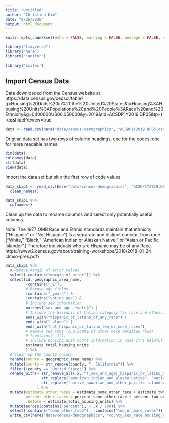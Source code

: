 ```yaml
---
title: "Untitled"
author: "Christina Kim"
date: "9/26/2020"
output: html_document
---
```


```r
knitr::opts_chunk$set(echo = FALSE, warning = FALSE, message = FALSE, cache.lazy = FALSE)

library("tidyverse")
library('here')
library('janitor')

library('scales')
```

## Import Census Data

Data downloaded from the Census website at https://data.census.gov/cedsci/table?q=Housing%20Units%20in%20the%20United%20States&t=Housing%3AHousing%20Units%3APopulations%20and%20People%3ARace%20and%20Ethnicity&g=0400000US06.050000&y=2019&tid=ACSDP1Y2019.DP05&tp=true&hidePreview=true

```r
data <- read.csv(here("data/census-demographics", "ACSDP1Y2019.DP05_data_with_overlays_2020-09-26T140825.csv"), header = TRUE)
```

Original data set has two rows of column headings, one for the codes, one for more readable names.

```r
dim(data)
colnames(data)
str(data)
View(data)
```

Import the data set but skip the first row of code values.

```r
data_skip1 <- read_csv(here("data/census-demographics", "ACSDP1Y2019.DP05_data_with_overlays_2020-09-26T140825.csv"), skip = 1) %>% 
  clean_names()

data_skip1 %>% 
  colnames()
```

Clean up the data to rename columns and select only potentially useful columns.

Note: The 1977 OMB Race and Ethnic standards maintain that ethnicity (“Hispanic” or “Not Hispanic”) is a separate and distinct concept from race (“White,” “Black,” “American Indian or Alaskan Native,” or “Asian or Pacific Islander”.) Therefore individuals who are Hispanic may be of any Race. https://www2.census.gov/about/training-workshops/2018/2018-01-24-clmso-pres.pdf?

```r
data_skip1 %>% 
  # Remove margin of error values
  select(-contains("margin_of_error")) %>% 
  select(id, geographic_area_name,
         -contains("_1"),
         # Remove age fields
         !contains("_years") &
         !contains("voting_age") &
         # Include sex information
         matches("sex_and_age_.*male$") |
         # Include the Hispanic of Latino category for race and ethnicity (i.e., drop the "Race" category)
         ends_with("hispanic_or_latino_of_any_race") |
         ends_with("_alone") |
         ends_with("not_hispanic_or_latino_two_or_more_races"),
         # Remove sum rows (duplicate of other more detailed rows)
         # !contains("_1"),
         # Include housing unit count information in case it's helpful for housing analysis
         estimate_total_housing_units
         ) %>% 
  # Clean up the county column
  rename(county = geographic_area_name) %>% 
  mutate(county = str_remove(county, ", California")) %>% 
  filter(!county == "United States") %>% 
  rename_with(~ str_remove_all(.x, "(_sex_and_age|_hispanic_or_latino_and_race)_total_population|_alone|_of_any_race|_not_hispanic_or_latino|_or_african_american") %>% 
                str_replace("american_indian_and_alaska_native", "native_american") %>% 
                str_replace("native_hawaiian_and_other_pacific_islander", "pacific_islander")
              ) %>%
  mutate(estimate_other_races = estimate_some_other_race + estimate_two_or_more_races,
         percent_other_races = percent_some_other_race + percent_two_or_more_races,
         .before = estimate_total_housing_units) %>% 
  mutate(across(contains("percent"), ~ .x / 100)) %>% 
  select(-contains("some_other_race"), -contains("two_or_more_races")) %>% 
  write_csv(here("data/census-demographics", "county_sex_race_housing_units.csv"))


```



